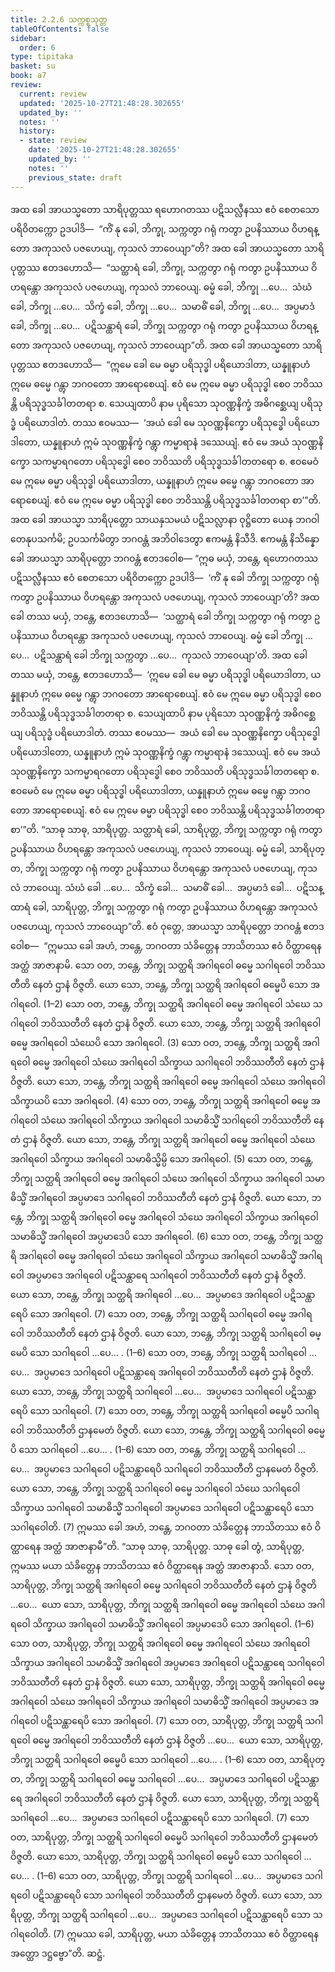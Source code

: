 ```yaml
---
title: 2.2.6 သက္ကစ္စသုတ္တ
tableOfContents: false
sidebar:
  order: 6
type: tipitaka
basket: su
book: a7
review:
  current: review
  updated: '2025-10-27T21:48:28.302655'
  updated_by: ''
  notes: ''
  history:
  - state: review
    date: '2025-10-27T21:48:28.302655'
    updated_by: ''
    notes: ''
    previous_state: draft
---
```



<ReviewStatus review={frontmatter.review} showDetails={true} />

<HypothesisAnnotation frontmatter={frontmatter} />

<DynamicBreadcrumb />

<Division number="70" book="a7" e="ch" v="16" p="489">

<Paragraph number="538" book="a7">
အထ ခေါ အာယသ္မတော သာရိပုတ္တဿ ရဟောဂတဿ ပဋိသလ္လီနဿ ဧဝံ စေတသော ပရိဝိတက္ကော ဥဒပါဒိ—  “ကိံ နု ခေါ, ဘိက္ခု, သက္ကတွာ ဂရုံ ကတွာ ဥပနိဿာယ ဝိဟရန္တော အကုသလံ ပဇဟေယျ, ကုသလံ ဘာဝေယျာ”တိ? အထ ခေါ အာယသ္မတော သာရိပုတ္တဿ ဧတဒဟောသိ—  “သတ္ထာရံ ခေါ, ဘိက္ခု, သက္ကတွာ ဂရုံ ကတွာ ဥပနိဿာယ ဝိဟရန္တော အကုသလံ ပဇဟေယျ, ကုသလံ ဘာဝေယျ. ဓမ္မံ ခေါ, ဘိက္ခု …ပေ…  သံဃံ ခေါ, ဘိက္ခု …ပေ…  သိက္ခံ ခေါ, ဘိက္ခု …ပေ…  သမာဓိံ ခေါ, ဘိက္ခု …ပေ…  အပ္ပမာဒံ ခေါ, ဘိက္ခု …ပေ…  ပဋိသန္ထာရံ ခေါ, ဘိက္ခု သက္ကတွာ ဂရုံ ကတွာ ဥပနိဿာယ ဝိဟရန္တော အကုသလံ ပဇဟေယျ, ကုသလံ ဘာဝေယျာ”တိ.
</Paragraph>

<Paragraph number="539" book="a7">
အထ ခေါ အာယသ္မတော သာရိပုတ္တဿ ဧတဒဟောသိ—  “ဣမေ ခေါ မေ ဓမ္မာ ပရိသုဒ္ဓါ ပရိယောဒါတာ, ယန္နူနာဟံ ဣမေ ဓမ္မေ ဂန္တွာ ဘဂဝတော အာရောစေယျံ. ဧဝံ မေ ဣမေ ဓမ္မာ ပရိသုဒ္ဓါ စေဝ ဘဝိဿန္တိ ပရိသုဒ္ဓသင်္ခါတတရာ စ. သေယျထာပိ နာမ ပုရိသော သုဝဏ္ဏနိက္ခံ အဓိဂစ္ဆေယျ ပရိသုဒ္ဓံ ပရိယောဒါတံ. တဿ ဧဝမဿ—  ‘အယံ ခေါ မေ သုဝဏ္ဏနိက္ခော ပရိသုဒ္ဓေါ ပရိယောဒါတော, ယန္နူနာဟံ ဣမံ သုဝဏ္ဏနိက္ခံ ဂန္တွာ ကမ္မာရာနံ ဒဿေယျံ. ဧဝံ မေ အယံ သုဝဏ္ဏနိက္ခော သကမ္မာရဂတော ပရိသုဒ္ဓေါ စေဝ ဘဝိဿတိ ပရိသုဒ္ဓသင်္ခါတတရော စ. ဧဝမေဝံ မေ ဣမေ ဓမ္မာ ပရိသုဒ္ဓါ ပရိယောဒါတာ, ယန္နူနာဟံ ဣမေ ဓမ္မေ ဂန္တွာ ဘဂဝတော အာရောစေယျံ. ဧဝံ မေ ဣမေ ဓမ္မာ ပရိသုဒ္ဓါ စေဝ ဘဝိဿန္တိ ပရိသုဒ္ဓသင်္ခါတတရာ စာ’”တိ.
</Paragraph>

<Paragraph number="540" book="a7">
အထ ခေါ အာယသ္မာ သာရိပုတ္တော သာယနှသမယံ ပဋိသလ္လာနာ ဝုဋ္ဌိတော ယေန ဘဂဝါ တေနုပသင်္ကမိ; ဥပသင်္ကမိတွာ ဘဂဝန္တံ အဘိဝါဒေတွာ ဧကမန္တံ နိသီဒိ. ဧကမန္တံ နိသိန္နော ခေါ အာယသ္မာ သာရိပုတ္တော ဘဂဝန္တံ ဧတဒဝေါစ—
</Paragraph>

<Paragraph number="541" book="a7">
“ဣဓ မယှံ, ဘန္တေ, ရဟောဂတဿ ပဋိသလ္လီနဿ ဧဝံ စေတသော ပရိဝိတက္ကော ဥဒပါဒိ—  ‘ကိံ နု ခေါ ဘိက္ခု သက္ကတွာ ဂရုံ ကတွာ ဥပနိဿာယ ဝိဟရန္တော အကုသလံ ပဇဟေယျ, ကုသလံ ဘာဝေယျာ’တိ? အထ ခေါ တဿ မယှံ, ဘန္တေ, ဧတဒဟောသိ—  ‘သတ္ထာရံ ခေါ ဘိက္ခု သက္ကတွာ ဂရုံ ကတွာ ဥပနိဿာယ ဝိဟရန္တော အကုသလံ ပဇဟေယျ, ကုသလံ ဘာဝေယျ. ဓမ္မံ ခေါ ဘိက္ခု …ပေ…  ပဋိသန္ထာရံ ခေါ ဘိက္ခု သက္ကတွာ …ပေ…  ကုသလံ ဘာဝေယျာ’တိ. အထ ခေါ တဿ မယှံ, ဘန္တေ, ဧတဒဟောသိ—  ‘ဣမေ ခေါ မေ ဓမ္မာ ပရိသုဒ္ဓါ ပရိယောဒါတာ, ယန္နူနာဟံ ဣမေ ဓမ္မေ ဂန္တွာ ဘဂဝတော အာရောစေယျံ. ဧဝံ မေ ဣမေ ဓမ္မာ ပရိသုဒ္ဓါ စေဝ ဘဝိဿန္တိ ပရိသုဒ္ဓသင်္ခါတတရာ စ. သေယျထာပိ နာမ ပုရိသော သုဝဏ္ဏနိက္ခံ အဓိဂစ္ဆေယျ ပရိသုဒ္ဓံ ပရိယောဒါတံ. တဿ ဧဝမဿ—  အယံ ခေါ မေ သုဝဏ္ဏနိက္ခော ပရိသုဒ္ဓေါ ပရိယောဒါတော, ယန္နူနာဟံ ဣမံ သုဝဏ္ဏနိက္ခံ ဂန္တွာ ကမ္မာရာနံ ဒဿေယျံ. ဧဝံ မေ အယံ သုဝဏ္ဏနိက္ခော သကမ္မာရဂတော ပရိသုဒ္ဓေါ စေဝ ဘဝိဿတိ ပရိသုဒ္ဓသင်္ခါတတရော စ. ဧဝမေဝံ မေ ဣမေ ဓမ္မာ ပရိသုဒ္ဓါ ပရိယောဒါတာ, ယန္နူနာဟံ ဣမေ ဓမ္မေ ဂန္တွာ ဘဂဝတော အာရောစေယျံ. ဧဝံ မေ ဣမေ ဓမ္မာ ပရိသုဒ္ဓါ စေဝ ဘဝိဿန္တိ ပရိသုဒ္ဓသင်္ခါတတရာ စာ’”တိ.
</Paragraph>

<Paragraph number="542" book="a7">
“သာဓု သာဓု, သာရိပုတ္တ. သတ္ထာရံ ခေါ, သာရိပုတ္တ, ဘိက္ခု သက္ကတွာ ဂရုံ ကတွာ ဥပနိဿာယ ဝိဟရန္တော အကုသလံ ပဇဟေယျ, ကုသလံ ဘာဝေယျ. ဓမ္မံ ခေါ, သာရိပုတ္တ, ဘိက္ခု သက္ကတွာ ဂရုံ ကတွာ ဥပနိဿာယ ဝိဟရန္တော အကုသလံ ပဇဟေယျ, ကုသလံ ဘာဝေယျ. သံဃံ ခေါ …ပေ…  သိက္ခံ ခေါ…  သမာဓိံ ခေါ…  အပ္ပမာဒံ ခေါ…  ပဋိသန္ထာရံ ခေါ, သာရိပုတ္တ, ဘိက္ခု သက္ကတွာ ဂရုံ ကတွာ ဥပနိဿာယ ဝိဟရန္တော အကုသလံ ပဇဟေယျ, ကုသလံ ဘာဝေယျာ”တိ.
</Paragraph>

<Paragraph number="543" book="a7">
ဧဝံ ဝုတ္တေ, အာယသ္မာ သာရိပုတ္တော ဘဂဝန္တံ ဧတဒဝေါစ—  “ဣမဿ ခေါ အဟံ, ဘန္တေ, ဘဂဝတာ သံခိတ္တေန ဘာသိတဿ ဧဝံ ဝိတ္ထာရေန အတ္ထံ အာဇာနာမိ. သော ဝတ, ဘန္တေ, ဘိက္ခု သတ္ထရိ အဂါရဝေါ ဓမ္မေ သဂါရဝေါ ဘဝိဿတီတိ နေတံ ဌာနံ ဝိဇ္ဇတိ. ယော သော, ဘန္တေ, ဘိက္ခု သတ္ထရိ အဂါရဝေါ ဓမ္မေပိ သော အဂါရဝေါ. (1–2)
</Paragraph>

<Paragraph number="544" book="a7">
သော ဝတ, ဘန္တေ, ဘိက္ခု သတ္ထရိ အဂါရဝေါ ဓမ္မေ အဂါရဝေါ သံဃေ သဂါရဝေါ ဘဝိဿတီတိ နေတံ ဌာနံ ဝိဇ္ဇတိ. ယော သော, ဘန္တေ, ဘိက္ခု သတ္ထရိ အဂါရဝေါ ဓမ္မေ အဂါရဝေါ သံဃေပိ သော အဂါရဝေါ. (3)
</Paragraph>

<Paragraph number="545" book="a7">
သော ဝတ, ဘန္တေ, ဘိက္ခု သတ္ထရိ အဂါရဝေါ ဓမ္မေ အဂါရဝေါ သံဃေ အဂါရဝေါ သိက္ခာယ သဂါရဝေါ ဘဝိဿတီတိ နေတံ ဌာနံ ဝိဇ္ဇတိ. ယော သော, ဘန္တေ, ဘိက္ခု သတ္ထရိ အဂါရဝေါ ဓမ္မေ အဂါရဝေါ သံဃေ အဂါရဝေါ သိက္ခာယပိ သော အဂါရဝေါ. (4)
</Paragraph>

<Paragraph number="546" book="a7">
သော ဝတ, ဘန္တေ, ဘိက္ခု သတ္ထရိ အဂါရဝေါ ဓမ္မေ အဂါရဝေါ သံဃေ အဂါရဝေါ သိက္ခာယ အဂါရဝေါ သမာဓိသ္မိံ သဂါရဝေါ ဘဝိဿတီတိ နေတံ ဌာနံ ဝိဇ္ဇတိ. ယော သော, ဘန္တေ, ဘိက္ခု သတ္ထရိ အဂါရဝေါ ဓမ္မေ အဂါရဝေါ သံဃေ အဂါရဝေါ သိက္ခာယ အဂါရဝေါ သမာဓိသ္မိမ္ပိ သော အဂါရဝေါ. (5)
</Paragraph>

<Paragraph number="547" book="a7">
သော ဝတ, ဘန္တေ, ဘိက္ခု သတ္ထရိ အဂါရဝေါ ဓမ္မေ အဂါရဝေါ သံဃေ အဂါရဝေါ သိက္ခာယ အဂါရဝေါ သမာဓိသ္မိံ အဂါရဝေါ အပ္ပမာဒေ သဂါရဝေါ ဘဝိဿတီတိ နေတံ ဌာနံ ဝိဇ္ဇတိ. ယော သော, ဘန္တေ, ဘိက္ခု သတ္ထရိ အဂါရဝေါ ဓမ္မေ အဂါရဝေါ သံဃေ အဂါရဝေါ သိက္ခာယ အဂါရဝေါ သမာဓိသ္မိံ အဂါရဝေါ အပ္ပမာဒေပိ သော အဂါရဝေါ. (6)
</Paragraph>

<Paragraph number="548" book="a7">
သော ဝတ, ဘန္တေ, ဘိက္ခု သတ္ထရိ အဂါရဝေါ ဓမ္မေ အဂါရဝေါ သံဃေ အဂါရဝေါ သိက္ခာယ အဂါရဝေါ သမာဓိသ္မိံ အဂါရဝေါ အပ္ပမာဒေ အဂါရဝေါ ပဋိသန္ထာရေ သဂါရဝေါ ဘဝိဿတီတိ နေတံ ဌာနံ ဝိဇ္ဇတိ. ယော သော, ဘန္တေ, ဘိက္ခု သတ္ထရိ အဂါရဝေါ …ပေ…  အပ္ပမာဒေ အဂါရဝေါ ပဋိသန္ထာရေပိ သော အဂါရဝေါ. (7)
</Paragraph>

<Paragraph number="549" book="a7">
သော ဝတ, ဘန္တေ, ဘိက္ခု သတ္ထရိ သဂါရဝေါ ဓမ္မေ အဂါရဝေါ ဘဝိဿတီတိ နေတံ ဌာနံ ဝိဇ္ဇတိ. ယော သော, ဘန္တေ, ဘိက္ခု သတ္ထရိ သဂါရဝေါ ဓမ္မေပိ သော သဂါရဝေါ …ပေ… . (1–6)
</Paragraph>

<Paragraph number="550" book="a7">
သော ဝတ, ဘန္တေ, ဘိက္ခု သတ္ထရိ သဂါရဝေါ …ပေ…  အပ္ပမာဒေ သဂါရဝေါ ပဋိသန္ထာရေ အဂါရဝေါ ဘဝိဿတီတိ နေတံ ဌာနံ ဝိဇ္ဇတိ. ယော သော, ဘန္တေ, ဘိက္ခု သတ္ထရိ သဂါရဝေါ …ပေ…  အပ္ပမာဒေ သဂါရဝေါ ပဋိသန္ထာရေပိ သော သဂါရဝေါ. (7)
</Paragraph>

<Paragraph number="551" book="a7">
သော ဝတ, ဘန္တေ, ဘိက္ခု သတ္ထရိ သဂါရဝေါ ဓမ္မေပိ သဂါရဝေါ ဘဝိဿတီတိ ဌာနမေတံ ဝိဇ္ဇတိ. ယော သော, ဘန္တေ, ဘိက္ခု သတ္ထရိ သဂါရဝေါ ဓမ္မေပိ သော သဂါရဝေါ …ပေ… . (1–6)
</Paragraph>

<Paragraph number="552" book="a7">
သော ဝတ, ဘန္တေ, ဘိက္ခု သတ္ထရိ သဂါရဝေါ …ပေ…  အပ္ပမာဒေ သဂါရဝေါ ပဋိသန္ထာရေပိ သဂါရဝေါ ဘဝိဿတီတိ ဌာနမေတံ ဝိဇ္ဇတိ. ယော သော, ဘန္တေ, ဘိက္ခု သတ္ထရိ သဂါရဝေါ ဓမ္မေ သဂါရဝေါ သံဃေ သဂါရဝေါ သိက္ခာယ သဂါရဝေါ သမာဓိသ္မိံ သဂါရဝေါ အပ္ပမာဒေ သဂါရဝေါ ပဋိသန္ထာရေပိ သော သဂါရဝေါတိ. (7)
</Paragraph>

<Paragraph number="553" book="a7">
ဣမဿ ခေါ အဟံ, ဘန္တေ, ဘဂဝတာ သံခိတ္တေန ဘာသိတဿ ဧဝံ ဝိတ္ထာရေန အတ္ထံ အာဇာနာမီ”တိ.
</Paragraph>

<Paragraph number="554" book="a7">
“သာဓု သာဓု, သာရိပုတ္တ. သာဓု ခေါ တွံ, သာရိပုတ္တ, ဣမဿ မယာ သံခိတ္တေန ဘာသိတဿ ဧဝံ ဝိတ္ထာရေန အတ္ထံ အာဇာနာသိ. သော ဝတ, သာရိပုတ္တ, ဘိက္ခု သတ္ထရိ အဂါရဝေါ ဓမ္မေ သဂါရဝေါ ဘဝိဿတီတိ နေတံ ဌာနံ ဝိဇ္ဇတိ …ပေ…  ယော သော, သာရိပုတ္တ, ဘိက္ခု သတ္ထရိ အဂါရဝေါ ဓမ္မေ အဂါရဝေါ သံဃေ အဂါရဝေါ သိက္ခာယ အဂါရဝေါ သမာဓိသ္မိံ အဂါရဝေါ အပ္ပမာဒေပိ သော အဂါရဝေါ. (1–6)
</Paragraph>

<Paragraph number="555" book="a7">
သော ဝတ, သာရိပုတ္တ, ဘိက္ခု သတ္ထရိ အဂါရဝေါ ဓမ္မေ အဂါရဝေါ သံဃေ အဂါရဝေါ သိက္ခာယ အဂါရဝေါ သမာဓိသ္မိံ အဂါရဝေါ အပ္ပမာဒေ အဂါရဝေါ ပဋိသန္ထာရေ သဂါရဝေါ ဘဝိဿတီတိ နေတံ ဌာနံ ဝိဇ္ဇတိ. ယော သော, သာရိပုတ္တ, ဘိက္ခု သတ္ထရိ အဂါရဝေါ ဓမ္မေ အဂါရဝေါ သံဃေ အဂါရဝေါ သိက္ခာယ အဂါရဝေါ သမာဓိသ္မိံ အဂါရဝေါ အပ္ပမာဒေ အဂါရဝေါ ပဋိသန္ထာရေပိ သော အဂါရဝေါ. (7)
</Paragraph>

<Paragraph number="556" book="a7">
သော ဝတ, သာရိပုတ္တ, ဘိက္ခု သတ္ထရိ သဂါရဝေါ ဓမ္မေ အဂါရဝေါ ဘဝိဿတီတိ နေတံ ဌာနံ ဝိဇ္ဇတိ …ပေ…  ယော သော, သာရိပုတ္တ, ဘိက္ခု သတ္ထရိ သဂါရဝေါ ဓမ္မေပိ သော သဂါရဝေါ …ပေ… . (1–6)
</Paragraph>

<Paragraph number="557" book="a7">
သော ဝတ, သာရိပုတ္တ, ဘိက္ခု သတ္ထရိ သဂါရဝေါ ဓမ္မေ သဂါရဝေါ …ပေ…  အပ္ပမာဒေ သဂါရဝေါ ပဋိသန္ထာရေ အဂါရဝေါ ဘဝိဿတီတိ နေတံ ဌာနံ ဝိဇ္ဇတိ. ယော သော, သာရိပုတ္တ, ဘိက္ခု သတ္ထရိ သဂါရဝေါ …ပေ…  အပ္ပမာဒေ သဂါရဝေါ ပဋိသန္ထာရေပိ သော သဂါရဝေါ. (7)
</Paragraph>

<Paragraph number="558" book="a7">
သော ဝတ, သာရိပုတ္တ, ဘိက္ခု သတ္ထရိ သဂါရဝေါ ဓမ္မေပိ သဂါရဝေါ ဘဝိဿတီတိ ဌာနမေတံ ဝိဇ္ဇတိ. ယော သော, သာရိပုတ္တ, ဘိက္ခု သတ္ထရိ သဂါရဝေါ ဓမ္မေပိ သော သဂါရဝေါ …ပေ… . (1–6)
</Paragraph>

<Paragraph number="559" book="a7">
သော ဝတ, သာရိပုတ္တ, ဘိက္ခု သတ္ထရိ သဂါရဝေါ …ပေ…  အပ္ပမာဒေ သဂါရဝေါ ပဋိသန္ထာရေပိ သော သဂါရဝေါ ဘဝိဿတီတိ ဌာနမေတံ ဝိဇ္ဇတိ. ယော သော, သာရိပုတ္တ, ဘိက္ခု သတ္ထရိ သဂါရဝေါ …ပေ…  အပ္ပမာဒေ သဂါရဝေါ ပဋိသန္ထာရေပိ သော သဂါရဝေါတိ. (7)
</Paragraph>

<Paragraph number="560" book="a7">
ဣမဿ ခေါ, သာရိပုတ္တ, မယာ သံခိတ္တေန ဘာသိတဿ ဧဝံ ဝိတ္ထာရေန အတ္ထော ဒဋ္ဌဗ္ဗော”တိ.

</Paragraph>
</Division>

<Paragraph number="561" type="center" book="a7">
ဆဋ္ဌံ.
</Paragraph>